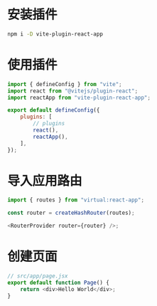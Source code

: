 # 安装插件

```bash
npm i -D vite-plugin-react-app
```

# 使用插件

```js
import { defineConfig } from "vite";
import react from "@vitejs/plugin-react";
import reactApp from "vite-plugin-react-app";

export default defineConfig({
    plugins: [
        // plugins
        react(),
        reactApp(),
    ],
});
```

# 导入应用路由

```js
import { routes } from "virtual:react-app";

const router = createHashRouter(routes);

<RouterProvider router={router} />;
```

# 创建页面

```js
// src/app/page.jsx
export default function Page() {
    return <div>Hello World</div>;
}
```
